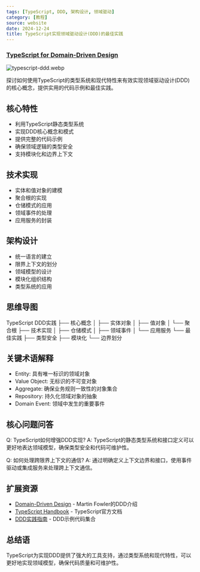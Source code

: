 ```yaml
---
tags: [TypeScript, DDD, 架构设计, 领域驱动]
category: [教程]
source: website
date: 2024-12-24
title: TypeScript实现领域驱动设计(DDD)的最佳实践
---
```


### [TypeScript for Domain-Driven Design](https://dev.to/shafayeat/typescript-for-domain-driven-design-ddd-6kk)

![typescript-ddd.webp](https://img.mengpeng.tech/i/2024/12/24/676a3ebfe3c77.webp)

探讨如何使用TypeScript的类型系统和现代特性来有效实现领域驱动设计(DDD)的核心概念，提供实用的代码示例和最佳实践。

## 核心特性
- 利用TypeScript静态类型系统
- 实现DDD核心概念和模式
- 提供完整的代码示例
- 确保领域逻辑的类型安全
- 支持模块化和边界上下文

## 技术实现
- 实体和值对象的建模
- 聚合根的实现
- 仓储模式的应用
- 领域事件的处理
- 应用服务的封装

## 架构设计
- 统一语言的建立
- 限界上下文的划分
- 领域模型的设计
- 模块化组织结构
- 类型系统的应用

## 思维导图
TypeScript DDD实践
├── 核心概念
│   ├── 实体对象
│   ├── 值对象
│   └── 聚合根
├── 技术实现
│   ├── 仓储模式
│   ├── 领域事件
│   └── 应用服务
└── 最佳实践
    ├── 类型安全
    ├── 模块化
    └── 边界划分

## 关键术语解释
- Entity: 具有唯一标识的领域对象
- Value Object: 无标识的不可变对象
- Aggregate: 确保业务规则一致性的对象集合
- Repository: 持久化领域对象的抽象
- Domain Event: 领域中发生的重要事件

## 核心问题问答
Q: TypeScript如何增强DDD实现?
A: TypeScript的静态类型系统和接口定义可以更好地表达领域模型，确保类型安全和代码可维护性。

Q: 如何处理跨限界上下文的通信?
A: 通过明确定义上下文边界和接口，使用事件驱动或集成服务来处理跨上下文通信。

## 扩展资源
- [Domain-Driven Design](https://martinfowler.com/bliki/DomainDrivenDesign.html) - Martin Fowler的DDD介绍
- [TypeScript Handbook](https://www.typescriptlang.org/docs/handbook/intro.html) - TypeScript官方文档
- [DDD实践指南](https://github.com/vaughnvernon/IDDD_Samples) - DDD示例代码集合

## 总结语
TypeScript为实现DDD提供了强大的工具支持，通过类型系统和现代特性，可以更好地实现领域模型，确保代码质量和可维护性。 